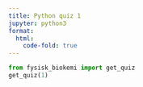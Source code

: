 ```yaml
---
title: Python quiz 1
jupyter: python3
format:
  html:
    code-fold: true
---
```


```python
from fysisk_biokemi import get_quiz
get_quiz(1)
```